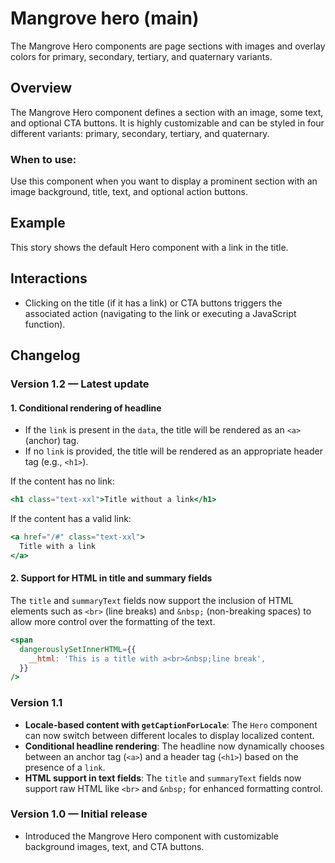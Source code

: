 
<Meta of={HeroStories} />

# Mangrove hero (main)

The Mangrove Hero components are page sections with images and overlay colors for primary, secondary, tertiary, and quaternary variants.

## Overview

The Mangrove Hero component defines a section with an image, some text, and optional CTA buttons. It is highly customizable and can be styled in four different variants: primary, secondary, tertiary, and quaternary.

### When to use:

Use this component when you want to display a prominent section with an image background, title, text, and optional action buttons.

## Example

This story shows the default Hero component with a link in the title.

<Story of={HeroStories.Default} />

## Interactions

- Clicking on the title (if it has a link) or CTA buttons triggers the associated action (navigating to the link or executing a JavaScript function).

## Changelog

### Version 1.2 — Latest update

#### 1. Conditional rendering of headline

- If the `link` is present in the `data`, the title will be rendered as an `<a>` (anchor) tag.
- If no `link` is provided, the title will be rendered as an appropriate header tag (e.g., `<h1>`).

If the content has no link:

```jsx
<h1 class="text-xxl">Title without a link</h1>
```

If the content has a valid link:

```jsx
<a href="/#" class="text-xxl">
  Title with a link
</a>
```

#### 2. Support for HTML in title and summary fields

The `title` and `summaryText` fields now support the inclusion of HTML elements such as `<br>` (line breaks) and `&nbsp;` (non-breaking spaces) to allow more control over the formatting of the text.

```jsx
<span
  dangerouslySetInnerHTML={{
    __html: 'This is a title with a<br>&nbsp;line break',
  }}
/>
```

### Version 1.1

- **Locale-based content with `getCaptionForLocale`**: The `Hero` component can now switch between different locales to display localized content.
- **Conditional headline rendering**: The headline now dynamically chooses between an anchor tag (`<a>`) and a header tag (`<h1>`) based on the presence of a `link`.
- **HTML support in text fields**: The `title` and `summaryText` fields now support raw HTML like `<br>` and `&nbsp;` for enhanced formatting control.

### Version 1.0 — Initial release

- Introduced the Mangrove Hero component with customizable background images, text, and CTA buttons.
